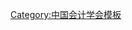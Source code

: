 {{Navbox
| name   = 中国会计学会第二届理事会
| title  = [[中国会计学会]]第二届理事会
| above  = 1983年－1987年
| bodyclass = hlist
| group1 = 名誉会长
| list1  = [[段云|段　云]]
| group2 = 会长
| list2  = [[王丙乾|王丙-{乾}-]]
| group3 = 副会长
| list3  = 
* [[谢明 (1919年)|谢　明]]
* [[迟海滨]]
* [[祁田|祁　田]]
* [[陈立 (1922年)|陈　立]]
* [[楊紀琬]]
* [[黄肇兴]]
* [[顾树桢]]
* [[娄尔行]]
* [[葛家澍]]
* [[任超|任　超]]
* [[阎达五]]
| group4 = 常务理事
| list4  = 
* [[王丙乾|王丙-{乾}-]]
* [[王盛祥]]
* [[叶克明]]
* [[左珊|左　珊]]
* [[任超|任　超]]
* [[刘淑文]]
* [[迟海滨]]
* [[祁田|祁　田]]
* [[李大炎]]
* [[李友九]]
* [[李宝震]]
* [[楊紀琬]]
* [[杨时展]]
* [[陈立 (1922年)|陈　立]]
* [[陈嘉亮]]
* [[邸长云]]
* [[周晓光]]
* [[娄尔行]]
* [[赵秋喜]]
* [[贺成|贺　成]]
* [[钟礼华]]
* [[徐政|徐　政]]
* [[陶省隅]]
* [[高承和]]
* [[顾树桢]]
* [[阎达五]]
* [[黄同|黄　同]]
* [[黄肇兴]]
* [[谢明|谢　明]]
* [[傅泽浩]]
* [[葛家澍]]
* [[裘宗舜]]
* [[潘光|潘　光]]
* [[霍勤|霍　勤]]
* [[魏克发]]
| group5 = 顾问
| list5  = 
* [[赵镕|赵　镕]]
* [[潘序伦]]
* [[黄逸峰]]
* [[胡景沄]]
* [[赵子尚]]
* [[李更新]]
* [[龚清浩]]
* [[张新周]]
* [[张焕彩]]
* [[李文杰]]
* [[李鸿寿]]
* [[刘丙炎]]
| group6 = 
| list6  = 
}}<noinclude>
{{collapsible option}}
[[Category:中国会计学会模板]]
</noinclude>